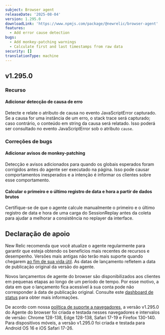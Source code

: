 ```yaml
---
subject: Browser agent
releaseDate: '2025-08-04'
version: 1.295.0
downloadLink: 'https://www.npmjs.com/package/@newrelic/browser-agent'
features:
  - Add error cause detection
bugs:
  - Add monkey-patching warnings
  - Calculate first and last timestamps from raw data
security: []
translationType: machine
---
```


## v1.295.0

### Recurso

#### Adicionar detecção de causa de erro

Detecte e relate o atributo de causa no evento JavaScriptError capturado. Se a causa for uma instância de um erro, o stack trace será capturado; caso contrário, o conteúdo em string da causa será relatado. Isso poderá ser consultado no evento JavaScriptError sob o atributo `cause`.

### Correções de bugs

#### Adicionar avisos de monkey-patching

Detecção e avisos adicionados para quando os globais esperados foram corrigidos antes do agente ser executado na página. Isso pode causar comportamentos inesperados e a intenção é informar os clientes sobre esse comportamento.

#### Calcular o primeiro e o último registro de data e hora a partir de dados brutos

Certifique-se de que o agente calcule manualmente o primeiro e o último registro de data e hora de uma carga do SessionReplay antes da coleta para ajudar a melhorar a consistência no replayer da interface.

## Declaração de apoio

New Relic recomenda que você atualize o agente regularmente para garantir que esteja obtendo os benefícios mais recentes de recursos e desempenho. Versões mais antigas não terão mais suporte quando chegarem [ao fim de sua vida útil](https://docs.newrelic.com/docs/browser/browser-monitoring/getting-started/browser-agent-eol-policy/). As datas de lançamento refletem a data de publicação original da versão do agente.

Novos lançamentos de agente do browser são disponibilizados aos clientes em pequenas etapas ao longo de um período de tempo. Por esse motivo, a data em que o lançamento fica acessível à sua conta pode não corresponder à data de publicação original. Consulte este [dashboard de status](https://newrelic.github.io/newrelic-browser-agent-release/) para obter mais informações.

De acordo com nossa [política de suporte a navegadores](https://docs.newrelic.com/docs/browser/new-relic-browser/getting-started/compatibility-requirements-browser-monitoring/#browser-types), a versão v1.295.0 do Agente do browser foi criada e testada nesses navegadores e intervalos de versão: Chrome 128-138, Edge 128-138, Safari 17-19 e Firefox 130-140. Para dispositivos móveis, a versão v1.295.0 foi criada e testada para Android OS 16 e iOS Safari 17-26.